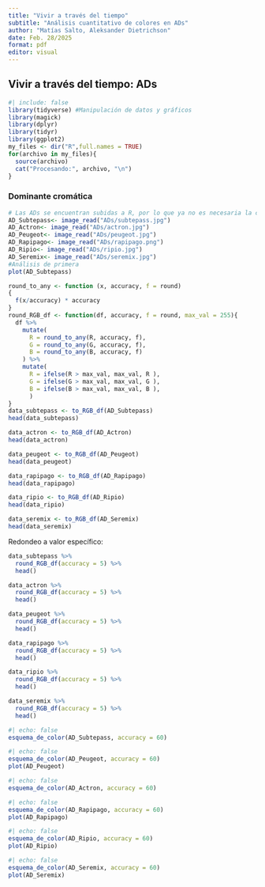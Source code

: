 ```yaml
---
title: "Vivir a través del tiempo"
subtitle: "Análisis cuantitativo de colores en ADs"
author: "Matías Salto, Aleksander Dietrichson"
date: Feb. 28/2025
format: pdf
editor: visual
---
```


## Vivir a través del tiempo: ADs

```r
#| include: false
library(tidyverse) #Manipulación de datos y gráficos
library(magick)
library(dplyr)
library(tidyr)
library(ggplot2)
my_files <- dir("R",full.names = TRUE)
for(archivo in my_files){
  source(archivo)
  cat("Procesando:", archivo, "\n")
}
```

### Dominante cromática

```r

# Las ADs se encuentran subidas a R, por lo que ya no es necesaria la conexión con GDrive
AD_Subtepass<- image_read("ADs/subtepass.jpg")
AD_Actron<- image_read("ADs/actron.jpg")
AD_Peugeot<- image_read("ADs/peugeot.jpg")
AD_Rapipago<- image_read("ADs/rapipago.png")
AD_Ripio<- image_read("ADs/ripio.jpg")
AD_Seremix<- image_read("ADs/seremix.jpg")
#Análisis de primera
plot(AD_Subtepass)
```

```r
round_to_any <- function (x, accuracy, f = round) 
{
  f(x/accuracy) * accuracy
}
round_RGB_df <- function(df, accuracy, f = round, max_val = 255){
  df %>%
    mutate(
      R = round_to_any(R, accuracy, f),
      G = round_to_any(G, accuracy, f),
      B = round_to_any(B, accuracy, f)
    ) %>% 
    mutate(
      R = ifelse(R > max_val, max_val, R ),
      G = ifelse(G > max_val, max_val, G ),
      B = ifelse(B > max_val, max_val, B ),
      )
}
data_subtepass <- to_RGB_df(AD_Subtepass)
head(data_subtepass)

data_actron <- to_RGB_df(AD_Actron)
head(data_actron)

data_peugeot <- to_RGB_df(AD_Peugeot)
head(data_peugeot)

data_rapipago <- to_RGB_df(AD_Rapipago)
head(data_rapipago)

data_ripio <- to_RGB_df(AD_Ripio)
head(data_ripio)

data_seremix <- to_RGB_df(AD_Seremix)
head(data_seremix)
```

Redondeo a valor específico:

```r
data_subtepass %>% 
  round_RGB_df(accuracy = 5) %>% 
  head()

data_actron %>% 
  round_RGB_df(accuracy = 5) %>% 
  head()

data_peugeot %>% 
  round_RGB_df(accuracy = 5) %>% 
  head()

data_rapipago %>% 
  round_RGB_df(accuracy = 5) %>% 
  head()

data_ripio %>% 
  round_RGB_df(accuracy = 5) %>% 
  head()

data_seremix %>% 
  round_RGB_df(accuracy = 5) %>% 
  head()
```

```r
#| echo: false
esquema_de_color(AD_Subtepass, accuracy = 60)
```

```r
#| echo: false
esquema_de_color(AD_Peugeot, accuracy = 60)
plot(AD_Peugeot)
```

```r
#| echo: false
esquema_de_color(AD_Actron, accuracy = 60)
```

```r
#| echo: false
esquema_de_color(AD_Rapipago, accuracy = 60)
plot(AD_Rapipago)
```

```r
#| echo: false
esquema_de_color(AD_Ripio, accuracy = 60)
plot(AD_Ripio)
```

```r
#| echo: false
esquema_de_color(AD_Seremix, accuracy = 60)
plot(AD_Seremix)
```
